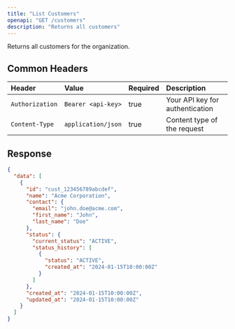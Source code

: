 ```yaml
---
title: "List Customers"
openapi: "GET /customers"
description: "Returns all customers"
---
```


Returns all customers for the organization.

## Common Headers

| Header          | Value              | Required | Description                     |
| :-------------- | :----------------- | :------- | :------------------------------ |
| `Authorization` | `Bearer <api-key>` | true     | Your API key for authentication |
| `Content-Type`  | `application/json` | true     | Content type of the request     |

## Response

<ResponseExample>

```json Response
{
  "data": [
    {
      "id": "cust_123456789abcdef",
      "name": "Acme Corporation",
      "contact": {
        "email": "john.doe@acme.com",
        "first_name": "John",
        "last_name": "Doe"
      },
      "status": {
        "current_status": "ACTIVE",
        "status_history": [
          {
            "status": "ACTIVE",
            "created_at": "2024-01-15T10:00:00Z"
          }
        ]
      },
      "created_at": "2024-01-15T10:00:00Z",
      "updated_at": "2024-01-15T10:00:00Z"
    }
  ]
}
```

</ResponseExample>
